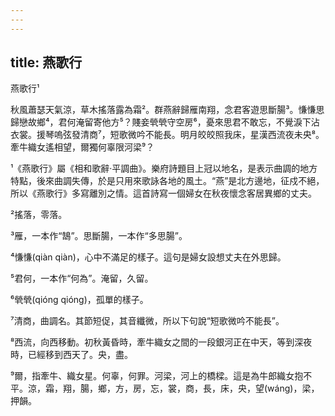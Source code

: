 ```yaml
---
---
---
```

title: 燕歌行
---




燕歌行¹

秋風蕭瑟天氣涼，草木搖落露為霜²。群燕辭歸雁南翔，念君客遊思斷腸³。慊慊思歸戀故鄉⁴，君何淹留寄他方⁵？賤妾煢煢守空房⁶，憂來思君不敢忘，不覺淚下沾衣裳。援琴嗚弦發清商⁷，短歌微吟不能長。明月皎皎照我床，星漢西流夜未央⁸。牽牛織女遙相望，爾獨何辜限河梁⁹？

¹《燕歌行》屬《相和歌辭·平調曲》。樂府詩題目上冠以地名，是表示曲調的地方特點，後來曲調失傳，於是只用來歌詠各地的風土。“燕”是北方邊地，征戍不絕，所以《燕歌行》多寫離別之情。這首詩寫一個婦女在秋夜懷念客居異鄉的丈夫。

²搖落，零落。

³雁，一本作“鵠”。思斷腸，一本作“多思腸”。

⁴慊慊(qiàn qiàn)，心中不滿足的樣子。這句是婦女設想丈夫在外思歸。

⁵君何，一本作“何為”。淹留，久留。

⁶煢煢(qióng qióng)，孤單的樣子。

⁷清商，曲調名。其節短促，其音纖微，所以下句說“短歌微吟不能長”。

⁸西流，向西移動。初秋黃昏時，牽牛織女之間的一段銀河正在中天，等到深夜時，已經移到西天了。央，盡。

⁹爾，指牽牛、織女星。何辜，何罪。河梁，河上的橋樑。這是為牛郎織女抱不平。涼，霜，翔，腸，鄉，方，房，忘，裳，商，長，床，央，望(wáng)，梁，押韻。